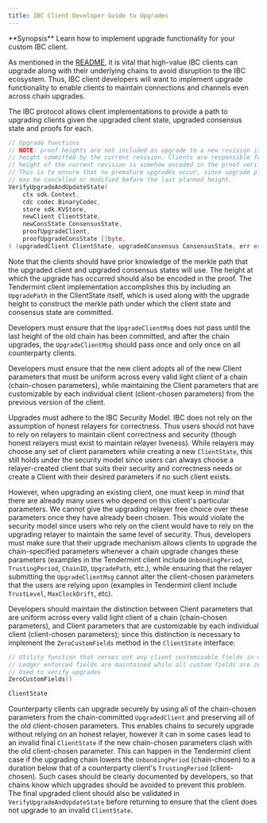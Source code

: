 ```yaml
---
title: IBC Client Developer Guide to Upgrades
---
```

<Note>
**Synopsis**
Learn how to implement upgrade functionality for your custom IBC client.
</Note>

As mentioned in the [README](/docs/ibc/v4.6.x/00-intro), it is vital that high-value IBC clients can upgrade along with their underlying chains to avoid disruption to the IBC ecosystem. Thus, IBC client developers will want to implement upgrade functionality to enable clients to maintain connections and channels even across chain upgrades.

The IBC protocol allows client implementations to provide a path to upgrading clients given the upgraded client state, upgraded consensus state and proofs for each.

```go expandable
// Upgrade functions
// NOTE: proof heights are not included as upgrade to a new revision is expected to pass only on the last
// height committed by the current revision. Clients are responsible for ensuring that the planned last
// height of the current revision is somehow encoded in the proof verification process.
// This is to ensure that no premature upgrades occur, since upgrade plans committed to by the counterparty
// may be cancelled or modified before the last planned height.
VerifyUpgradeAndUpdateState(
    ctx sdk.Context,
    cdc codec.BinaryCodec,
    store sdk.KVStore,
    newClient ClientState,
    newConsState ConsensusState,
    proofUpgradeClient,
    proofUpgradeConsState []byte,
) (upgradedClient ClientState, upgradedConsensus ConsensusState, err error)
```

Note that the clients should have prior knowledge of the merkle path that the upgraded client and upgraded consensus states will use. The height at which the upgrade has occurred should also be encoded in the proof. The Tendermint client implementation accomplishes this by including an `UpgradePath` in the ClientState itself, which is used along with the upgrade height to construct the merkle path under which the client state and consensus state are committed.

Developers must ensure that the `UpgradeClientMsg` does not pass until the last height of the old chain has been committed, and after the chain upgrades, the `UpgradeClientMsg` should pass once and only once on all counterparty clients.

Developers must ensure that the new client adopts all of the new Client parameters that must be uniform across every valid light client of a chain (chain-chosen parameters), while maintaining the Client parameters that are customizable by each individual client (client-chosen parameters) from the previous version of the client.

Upgrades must adhere to the IBC Security Model. IBC does not rely on the assumption of honest relayers for correctness. Thus users should not have to rely on relayers to maintain client correctness and security (though honest relayers must exist to maintain relayer liveness). While relayers may choose any set of client parameters while creating a new `ClientState`, this still holds under the security model since users can always choose a relayer-created client that suits their security and correctness needs or create a Client with their desired parameters if no such client exists.

However, when upgrading an existing client, one must keep in mind that there are already many users who depend on this client's particular parameters. We cannot give the upgrading relayer free choice over these parameters once they have already been chosen. This would violate the security model since users who rely on the client would have to rely on the upgrading relayer to maintain the same level of security. Thus, developers must make sure that their upgrade mechanism allows clients to upgrade the chain-specified parameters whenever a chain upgrade changes these parameters (examples in the Tendermint client include `UnbondingPeriod`, `TrustingPeriod`, `ChainID`, `UpgradePath`, etc.), while ensuring that the relayer submitting the `UpgradeClientMsg` cannot alter the client-chosen parameters that the users are relying upon (examples in Tendermint client include `TrustLevel`, `MaxClockDrift`, etc).

Developers should maintain the distinction between Client parameters that are uniform across every valid light client of a chain (chain-chosen parameters), and Client parameters that are customizable by each individual client (client-chosen parameters); since this distinction is necessary to implement the `ZeroCustomFields` method in the `ClientState` interface:

```go
// Utility function that zeroes out any client customizable fields in client state
// Ledger enforced fields are maintained while all custom fields are zero values
// Used to verify upgrades
ZeroCustomFields()

ClientState
```

Counterparty clients can upgrade securely by using all of the chain-chosen parameters from the chain-committed `UpgradedClient` and preserving all of the old client-chosen parameters. This enables chains to securely upgrade without relying on an honest relayer, however it can in some cases lead to an invalid final `ClientState` if the new chain-chosen parameters clash with the old client-chosen parameter. This can happen in the Tendermint client case if the upgrading chain lowers the `UnbondingPeriod` (chain-chosen) to a duration below that of a counterparty client's `TrustingPeriod` (client-chosen). Such cases should be clearly documented by developers, so that chains know which upgrades should be avoided to prevent this problem. The final upgraded client should also be validated in `VerifyUpgradeAndUpdateState` before returning to ensure that the client does not upgrade to an invalid `ClientState`.
